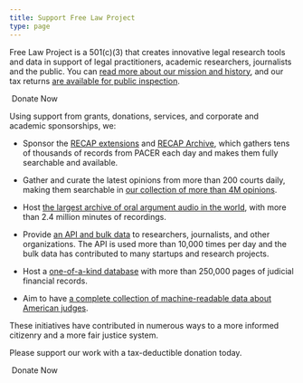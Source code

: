 ```yaml
---
title: Support Free Law Project
type: page
---
```



<p className="lead">Free Law Project is a 501(c)(3) that creates innovative legal research tools and data in support of legal practitioners, academic researchers, journalists and the public. You can <a href="/mission/">read more about our mission and history</a>, and our tax returns <a href="/non-profit-documents/">are available for public inspection</a>.</p>

<div className="py-8">
   <RedButton href="https://www.courtlistener.com/donate/?referrer=free.law/donate/" size="lg" extraClasses="inline-flex">
      <HeartIcon className="flex-shrink-0 h-5 w-5" aria-hidden="true"/>&nbsp;Donate Now
   </RedButton>
</div>


Using support from grants, donations, services, and corporate and academic sponsorships, we:

 - Sponsor the [RECAP extensions][recap] and [RECAP Archive][archive], which gathers tens of thousands of records from PACER each day and makes them fully searchable and available.

 - Gather and curate the latest opinions from more than 200 courts daily, making them searchable in [our collection of more than 4M opinions][opinions].
 
 - Host [the largest archive of oral argument audio in the world][oa], with more than 2.4 million minutes of recordings.
 
 - Provide [an API and bulk data][api] to researchers, journalists, and other organizations. The API is used more than 10,000 times per day and the bulk data has contributed to many startups and research projects.

 - Host a [one-of-a-kind database][fds] with more than 250,000 pages of judicial financial records.

 - Aim to have [a complete collection of machine-readable data about American judges][judges].

These initiatives have contributed in numerous ways to a more informed citizenry and a more fair justice system. 

Please support our work with a tax-deductible donation today.

<div className="py-8">
   <RedButton href="https://www.courtlistener.com/donate/?referrer=free.law/donate/" size="lg" extraClasses="inline-flex">
      <HeartIcon className="flex-shrink-0 h-5 w-5" aria-hidden="true"/>&nbsp;Donate Now
   </RedButton>
</div>


[recap]: /recap/
[archive]: https://www.courtlistener.com/recap/
[opinions]: https://www.courtlistener.com/opinion/
[oa]: https://www.courtlistener.com/audio/
[api]: https://www.courtlistener.com/api/
[judges]: https://www.courtlistener.com/person/
[viz]: https://www.courtlistener.com/visualizations/scotus-mapper/
[contact]: /contact/
[fds]: https://www.courtlistener.com/financial-disclosures/